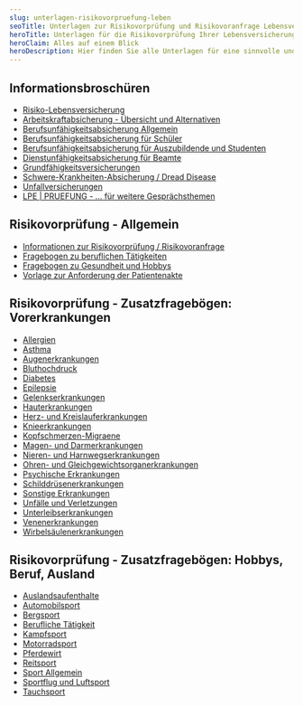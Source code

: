 ```yaml
---
slug: unterlagen-risikovorpruefung-leben
seoTitle: Unterlagen zur Risikovorprüfung und Risikovoranfrage Lebensversicherung und Berufsunfähigkeitsabsicherung
heroTitle: Unterlagen für die Risikovorprüfung Ihrer Lebensversicherung / Arbeitskraftabsicherung
heroClaim: Alles auf einem Blick
heroDescription: Hier finden Sie alle Unterlagen für eine sinnvolle und notwendige Risikovorprüfung / Risikovoranfrage Ihrer Lebensversicherung oder Arbeitskraftabsicherung (z.B. Berufsunfähigkeitsabsicherung). Einfach anklicken, herunterladen und bei Bedarf ausfüllen. Gerne sind wir Ihnen dabei behilflich!
---
```


## Informationsbroschüren

-   [Risiko-Lebensversicherung](/risikovorpruefung-leben/Broschuere_Risiko-Lebensversicherung.pdf) 
-   [Arbeitskraftabsicherung - Übersicht und Alternativen](/risikovorpruefung-leben/Broschuere_Arbeitskraftabsicherung_Uebersicht_und_Alternativen.pdf)
-   [Berufsunfähigkeitsabsicherung Allgemein](/risikovorpruefung-leben/Broschuere_Berufsunfaehigkeitsabsicherung.pdf)
-   [Berufsunfähigkeitsabsicherung für Schüler](/risikovorpruefung-leben/Broschuere_Berufsunfaehigkeitsabsicherung_fuer_Schueler.pdf)
-   [Berufsunfähigkeitsabsicherung für Auszubildende und Studenten](/risikovorpruefung-leben/Broschuere_Berufsunfaehigkeitsabsicherung_fuer_Studenten_und_Azubis.pdf)
-   [Dienstunfähigkeitsabsicherung für Beamte](/risikovorpruefung-leben/Broschuere_Dienstunfaehigkeitsabsicherung.pdf)
-   [Grundfähigkeitsversicherungen](/risikovorpruefung-leben/Broschuere_Grundfaehigkeitsversicherung.pdf)
-   [Schwere-Krankheiten-Absicherung / Dread Disease](/risikovorpruefung-leben/Broschuere_Schwere-Krankheiten_Dread-Disease.pdf)
-   [Unfallversicherungen](/risikovorpruefung-leben/Broschuere_Unfallversicherungen.pdf)
-   [LPE | PRUEFUNG - ... für weitere Gesprächsthemen](/risikovorpruefung-leben//LPE_PRUEFUNG.pdf)

## Risikovorprüfung - Allgemein

- [Informationen zur Risikovorprüfung / Risikovoranfrage](/risikovorpruefung-leben/LPE_Informationen_Risikovorpruefung_Risikovoranfrage.pdf)
- [Fragebogen zu beruflichen Tätigkeiten](/risikovorpruefung-leben/Fragebogen_Risikovoranfrage_Beruf_Taetigkeit.pdf)
- [Fragebogen zu Gesundheit und Hobbys](/risikovorpruefung-leben/Fragebogen_Risikovoranfrage_Gesundheit_Hobby.pdf)
- [Vorlage zur Anforderung der Patientenakte](/risikovorpruefung-leben/Vorlage_Anforderung_Patientenakte.pdf)

## Risikovorprüfung - Zusatzfragebögen: Vorerkrankungen

- [Allergien](/risikovorpruefung-leben/Fragebogen_Allergie.pdf)
- [Asthma](/risikovorpruefung-leben/Fragebogen_Asthma.pdf)
- [Augenerkrankungen](/risikovorpruefung-leben/Fragebogen_Augenerkrankungen.pdf)
- [Bluthochdruck](/risikovorpruefung-leben/Fragebogen_Bluthochdruck.pdf)
- [Diabetes](/risikovorpruefung-leben/Fragebogen_Diabetes.pdf)
- [Epilepsie](/risikovorpruefung-leben/Fragebogen_Epilepsie.pdf)
- [Gelenkserkrankungen](/risikovorpruefung-leben/Fragebogen_Gelenkserkrankungen.pdf)
- [Hauterkrankungen](/risikovorpruefung-leben/Fragebogen_Hauterkrankungen.pdf)
- [Herz- und Kreislauferkrankungen](/risikovorpruefung-leben/Fragebogen_Herz_und_Kreislauferkrankungen.pdf)
- [Knieerkrankungen](/risikovorpruefung-leben/Fragebogen_Knieerkrankungen.pdf)
- [Kopfschmerzen-Migraene](/risikovorpruefung-leben/Fragebogen_Kopfschmerzen-Migraene.pdf)
- [Magen- und Darmerkrankungen](/risikovorpruefung-leben/Fragebogen_Magen_Darmerkrankungen.pdf)
- [Nieren- und Harnwegserkrankungen](/risikovorpruefung-leben/Fragebogen_Nieren_und_Harnwegserkrankungen.pdf)
- [Ohren- und Gleichgewichtsorganerkrankungen](/risikovorpruefung-leben/Fragebogen_Ohren_Gleichgewichtsorganerkrankungen.pdf)
- [Psychische Erkrankungen](/risikovorpruefung-leben/Fragebogen_Psychische_Erkrankungen.pdf)
- [Schilddrüsenerkrankungen](/risikovorpruefung-leben/Fragebogen_Schilddruesenerkrankungen.pdf)
- [Sonstige Erkrankungen](/risikovorpruefung-leben/Fragebogen_Sonstige_Erkrankungen.pdf)
- [Unfälle und Verletzungen](/risikovorpruefung-leben/Fragebogen_Unfaelle_und_Verletzungen.pdf)
- [Unterleibserkrankungen](/risikovorpruefung-leben/Fragebogen_Unterleibserkrankungen.pdf)
- [Venenerkrankungen](/risikovorpruefung-leben/Fragebogen_Venenerkrankungen.pdf)
- [Wirbelsäulenerkrankungen](/risikovorpruefung-leben/Fragebogen_Wirbelsaeulenerkrankungen.pdf)

## Risikovorprüfung - Zusatzfragebögen: Hobbys, Beruf, Ausland

- [Auslandsaufenthalte](/risikovorpruefung-leben/Fragebogen_Auslandsaufenthalte.pdf)
- [Automobilsport](/risikovorpruefung-leben/Fragebogen_Automobilsport.pdf)
- [Bergsport](/risikovorpruefung-leben/Fragebogen_Bergsport.pdf)
- [Berufliche Tätigkeit](/risikovorpruefung-leben/Fragebogen_Berufliche_Taetigkeit.pdf)
- [Kampfsport](/risikovorpruefung-leben/Fragebogen_Kampfsport.pdf)
- [Motorradsport](/risikovorpruefung-leben/Fragebogen_Motorradsport.pdf)
- [Pferdewirt](/risikovorpruefung-leben/Fragebogen_Pferdewirt.pdf)
- [Reitsport](/risikovorpruefung-leben/Fragebogen_Reitsport.pdf)
- [Sport Allgemein](/risikovorpruefung-leben/Fragebogen_Sport_allgemein.pdf)
- [Sportflug und Luftsport](/risikovorpruefung-leben/Fragebogen_Sportflug_Luftsport.pdf)
- [Tauchsport](/risikovorpruefung-leben/Fragebogen_Tauchsport.pdf)




